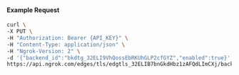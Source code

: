 #### Example Request

```bash
curl \
-X PUT \
-H "Authorization: Bearer {API_KEY}" \
-H "Content-Type: application/json" \
-H "Ngrok-Version: 2" \
-d '{"backend_id":"bkdtg_32ELI9VhQossEbRKUhGLP2cfGYZ","enabled":true}' \
https://api.ngrok.com/edges/tls/edgtls_32ELIB7bnGkdHbz1zAFQdLImCXj/backend
```
